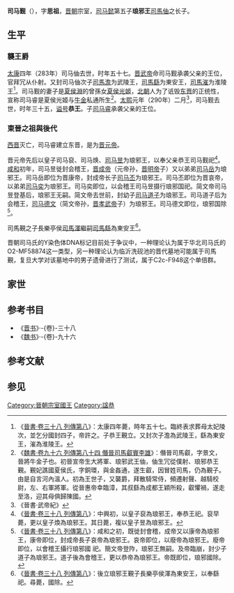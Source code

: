 {{Infobox royalty
|name = 琅邪恭王
|image = 
|succession = [[東晉|東晉]]琅邪王
|reign = 283年-290年
|successor = [[晉元帝|司馬睿]]
|full name = 司馬覲
|temple name = 無
|posthumous name =琅邪恭王<br>皇考<ref>《[[s:晉書/卷019|晉書·卷十九 禮上]]》 元帝太興二年，有司言琅邪恭王宜稱皇考。</ref>
|burial_place=
|house=[[晉朝|晉朝]]（[[西晉|西晉]]）
|father= [[司馬伷|司馬伷]]
|predecessor=[[司馬伷|武王]]
|birth_date=256年
|death_date =290年
|era dates=
}}
'''司马觐'''（{{bd|256年||290年||catIdx=S司马}}），字'''思祖'''，[[晋朝|晋朝]]宗室，[[司马懿|司马懿]]第五子'''琅邪王'''[[司馬伷|司馬伷]]之长子。

==生平==
===襲王爵===
[[太康|太康]]四年（283年）司马伷去世，时年五十七。[[晋武帝|晋武帝]]命司马觐承袭父亲的王位，官拜冗从仆射。又封司马伷次子[[司馬澹|司馬澹]]为武陵王，[[司馬繇|司馬繇]]为東安王，[[司馬漼|司馬漼]]为淮陵王<ref>《[[s:晉書/卷038|晉書·卷三十八 列傳第八]]》：太康四年薨，時年五十七。臨終表求葬母太妃陵次，並乞分國封四子，帝許之。子恭王覲立。又封次子澹為武陵王，繇為東安王，漼為淮陵王。</ref>。司马觐的妻子是[[夏侯淵|夏侯淵]]的曾孫女[[夏侯光姬|夏侯光姬]]，[[北朝|北朝]]人为了诋毁[[东晋|东晋]]的正统性，宣称司马睿是夏侯光姬与[[牛金|牛金]]私通所生<ref>《[[s:魏書/卷96|魏書·卷九十六 列傳第八十四 僭晉司馬叡賨李雄]]》：僭晉司馬叡，字景文，晉將牛金子也。初晉宣帝生大將軍、琅邪武王伷，伷生冗從僕射、琅邪恭王覲。覲妃譙國夏侯氏，字銅環，與金姦通，遂生叡，因冒姓司馬，仍為覲子。由是自言河內溫人。初為王世子，又襲爵，拜散騎常侍，頻遷射聲、越騎校尉，左、右軍將軍。從晉惠帝幸臨漳，其叔繇為成都王穎所殺，叡懼禍，遂走至洛，迎其母俱歸陳國。</ref>。[[太熙|太熙]]元年（290年）二月<ref>《晉書·武帝紀》</ref>，司马觐去世，时年三十五，[[谥号|谥号]]'''恭王'''。子[[司马睿|司马睿]]承袭父亲的王位。

===東晉之祖與後代===
[[西晋|西晋]]灭亡，司马睿建立东晋，是为[[晋元帝|晋元帝]]。

晋元帝先后以皇子司马裒、司马焕、[[司马昱|司马昱]]为琅邪王，以奉父亲恭王司马觐祀<ref>《[[s:晉書/卷038|晉書·卷三十八 列傳第八]]》：中興初，以皇子裒為琅邪王，奉恭王祀。裒早薨，更以皇子煥為琅邪王。其日薨，複以皇子昱為琅邪王。</ref>。[[咸和_(东晋)|咸和]]初年，司马昱徙封会稽王，[[晋成帝|晋成帝]]（元帝孙，[[晋明帝|晋明帝]]子）又以弟弟[[司马岳|司马岳]]为琅邪王。司马岳即位为晋康帝，封成帝长子[[司马丕|司马丕]]为琅邪王。司马丕即位为晋哀帝，以弟弟[[司马奕|司马奕]]为琅邪王。司马奕即位，以会稽王司马昱摄行琅邪国祀。简文帝司马昱登基后，琅邪王无嗣。简文帝去世前，封幼子[[司马道子|司马道子]]为琅邪王。司马道子后为会稽王，[[司马德文|司马德文]]（简文帝孙，[[晋孝武帝|晋孝武帝]]子）为琅邪王。司马德文即位，琅邪国除<ref>《[[s:晉書/卷038|晉書·卷三十八 列傳第八]]》：咸和之初，既徙封會稽，成帝又以康帝為琅邪王，康帝即位，封成帝長子哀帝為琅邪王。哀帝即位，以廢帝為琅邪王。廢帝即位，以會稽王攝行琅邪國 祀。簡文帝登阼，琅邪王無嗣。及帝臨崩，封少子道子為琅邪王。道子後為會稽王，更以恭帝為琅邪王。帝既即位，琅邪國除。</ref>。

司馬覲之子長樂亭侯[[司馬渾|司馬渾]]繼嗣[[司馬繇|司馬繇]]為東安王<ref>《[[s:晉書/卷038|晉書·卷三十八 列傳第八]]》：後立琅邪王覲子長樂亭侯渾為東安王，以奉繇祀。尋薨，國除。</ref>。

晋朝司马氏的Y染色体DNA标记目前处于争议中，一种理论认为属于华北司马氏的O2-MF58874这一类型，另一种理论认为临沂洗砚池的晋代墓地可能属于司馬覲，复旦大学对该墓地中的男子遗骨进行了测试，属于C2c-F948这个单倍群。

== 家世 ==
{{Ahnentafel top}}<center>
{{ahnentafel-compact5
|boxstyle_1=background-color: #ffff00;
|boxstyle_2=background-color: #ffff40;
|boxstyle_3=background-color: #ffff80;
|boxstyle_4=background-color: #ffffC0;
|boxstyle_5=background-color: #ffffff;
|1='''琅邪恭王司馬覲'''
|2='''父：'''琅邪武王[[司马伷|司马伷]]
|3='''母：'''琅邪武王妃诸葛氏
|4='''祖父：'''（追尊）高祖宣皇帝[[司马懿|司马懿]]
|5='''祖母：'''扶风太妃[[伏夫人|伏氏]]
|6='''外祖父：'''高平侯[[诸葛诞|诸葛诞]]
|7='''外祖母：'''高平侯夫人
|8='''曾祖父：'''（追谥）京兆府君[[司马防|司马防]]
|9='''曾祖母：'''（追谥）京兆府君夫人
|10=
|11=
|12=
|13=
|14=
|15=
|16='''高祖父：'''（追谥）颍川府君[[司马儁|司马儁]]
|17='''高祖母：'''（追谥）颍川府君夫人
|18=
|19=
|20=
|21=
|22=
|23=
|24=
|25=
|26=
|27=
|28=
|29=
|30=
|31=
}}</center>
{{ahnentafel bottom}}

==参考书目==
*《[[晋书|晋书]]》·-{卷}-三十八
*《[[魏书|魏书]]》·-{卷}-九十六

==参考文献==
{{reflist}}
==参见==
{{start box}}
{{s-before|父[[司馬伷|司馬伷]]}}
{{s-title|[[晉朝藩王列表#琅邪國|晉朝琅邪王]]|284－290年}}
{{s-after|子[[司馬睿|司馬睿]]}}
{{晉朝君主}}
{{end box}}
[[Category:晉朝宗室國王|Category:晉朝宗室國王]]
[[Category:諡恭|Category:諡恭]]